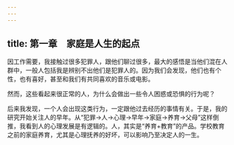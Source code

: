 ```yaml
---
---
---
```

title: 第一章　家庭是人生的起点
---




因工作需要，我接触过很多犯罪人，跟他们聊过很多，最大的感悟是当他们混在人群中，一般人包括我是辨别不出他们是犯罪人的。因为我们会发现，他们也有个性，也有喜好，甚至和我们有共同喜欢的音乐或电影。

然而，这些看起来很正常的人，为什么会做出一些令人困惑或恐惧的行为呢？

后来我发现，一个人会出现这类行为，一定跟他过去经历的事情有关。于是，我的研究开始关注人的早年。从“犯罪→人→心理→早年→家庭→养育→父母”这样倒推，我看到人的心理发展是有逻辑的。人，其实是“养育+教育”的产品。学校教育之前的家庭养育，尤其是心理抚养的好坏，可以影响乃至决定人的一生。